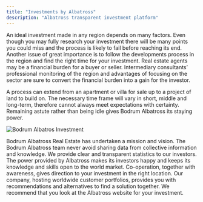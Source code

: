 ```yaml
---
title: "Investments by Albatross"
description: "Albatross transparent investment platform"
---
```


An ideal investment made in any region depends on many factors. Even though you may fully research your investment there will be many points you could miss and the process is likely to fail before reaching its end. Another issue of great importance is to follow the developments process in the region and find the right time for your investment. Real estate agents may be a financial burden for a buyer or seller. Intermediary consultants’ professional monitoring of the region and advantages of focusing on the sector are sure to convert the financial burden into a gain for the investor.

A process can extend from an apartment or villa for sale up to a project of land to build on. The necessary time frame will vary in short, middle and long-term, therefore cannot always meet expectations with certainty. Remaining astute rather than being idle gives Bodrum Albatross its staying power.

![Bodrum Albatros Investment](https://raw.githubusercontent.com/bodrumalbatrossdev/docs/3a03752366ceac8b5b62be444f4794d582ac1e71/3f09de2f-9002-4a5c-b4b4-8c4b653b4893.png "Bodrum Albatros Investment")

Bodrum Albatross Real Estate has undertaken a mission and vision. The Bodrum Albatross team never avoid sharing data from collective information and knowledge. We provide clear and transparent statistics to our investors. The power provided by Albatross makes its investors happy and keeps its knowledge and skills open to the world market. Co-operation, together with awareness, gives direction to your investment in the right location. Our company, hosting worldwide customer portfolios, provides you with recommendations and alternatives to find a solution together. We recommend that you look at the Albatross website for your investment.